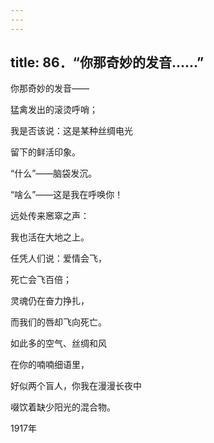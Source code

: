 ```yaml
---
---
---
```

title: 86．“你那奇妙的发音……”
---




你那奇妙的发音——

猛禽发出的滚烫呼哨；

我是否该说：这是某种丝绸电光

留下的鲜活印象。

“什么”——脑袋发沉。

“啥么”——这是我在呼唤你！

远处传来窸窣之声：

我也活在大地之上。

任凭人们说：爱情会飞，

死亡会飞百倍；

灵魂仍在奋力挣扎，

而我们的唇却飞向死亡。

如此多的空气、丝绸和风

在你的喃喃细语里，

好似两个盲人，你我在漫漫长夜中

啜饮着缺少阳光的混合物。

1917年